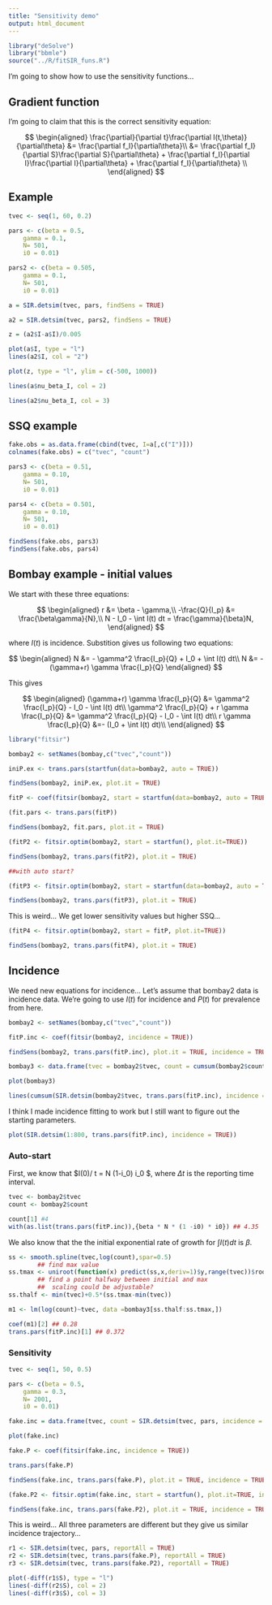 ```yaml
---
title: "Sensitivity demo"
output: html_document
---
```


```r
library("deSolve")
library("bbmle")
source("../R/fitSIR_funs.R")
```

I'm going to show how to use the sensitivity functions...

## Gradient function

I'm going to claim that this is the correct sensitivity equation:

$$
\begin{aligned}
\frac{\partial}{\partial t}\frac{\partial I(t,\theta)}{\partial\theta} &= \frac{\partial f_I}{\partial\theta}\\
&= \frac{\partial f_I}{\partial S}\frac{\partial  S}{\partial\theta} + \frac{\partial f_I}{\partial I}\frac{\partial I}{\partial\theta} + \frac{\partial f_I}{\partial\theta} \\
\end{aligned}
$$

## Example 

```r
tvec <- seq(1, 60, 0.2)

pars <- c(beta = 0.5,
	gamma = 0.1,
	N= 501,
	i0 = 0.01)

pars2 <- c(beta = 0.505,
	gamma = 0.1,
	N= 501,
	i0 = 0.01)

a = SIR.detsim(tvec, pars, findSens = TRUE)

a2 = SIR.detsim(tvec, pars2, findSens = TRUE)

z = (a2$I-a$I)/0.005

plot(a$I, type = "l")
lines(a2$I, col = "2")

plot(z, type = "l", ylim = c(-500, 1000))

lines(a$nu_beta_I, col = 2)

lines(a2$nu_beta_I, col = 3)

```

## SSQ example

```r
fake.obs = as.data.frame(cbind(tvec, I=a[,c("I")]))
colnames(fake.obs) = c("tvec", "count")

pars3 <- c(beta = 0.51,
	gamma = 0.10,
	N= 501,
	i0 = 0.01)

pars4 <- c(beta = 0.501,
	gamma = 0.10,
	N= 501,
	i0 = 0.01)

findSens(fake.obs, pars3)
findSens(fake.obs, pars4)

```

## Bombay example - initial values

We start with these three equations:

$$
\begin{aligned}
r &= \beta - \gamma,\\
-\frac{Q}{I_p} &= \frac{\beta\gamma}{N},\\
N - I_0 - \int I(t) dt = \frac{\gamma}{\beta}N,
\end{aligned}
$$

where $I(t)$ is incidence. Substition gives us following two equations:

$$
\begin{aligned}
N &= - \gamma^2 \frac{I_p}{Q} + I_0 + \int I(t) dt\\
N &= - (\gamma+r) \gamma \frac{I_p}{Q}
\end{aligned}
$$

This gives

$$
\begin{aligned}
(\gamma+r) \gamma \frac{I_p}{Q} &= \gamma^2 \frac{I_p}{Q} - I_0 - \int I(t) dt\\
\gamma^2 \frac{I_p}{Q} + r \gamma \frac{I_p}{Q} &= \gamma^2 \frac{I_p}{Q} - I_0 - \int I(t) dt\\
r \gamma \frac{I_p}{Q} &=- (I_0 + \int I(t) dt)\\
\end{aligned}
$$

```r
library("fitsir")

bombay2 <- setNames(bombay,c("tvec","count"))

iniP.ex <- trans.pars(startfun(data=bombay2, auto = TRUE))

findSens(bombay2, iniP.ex, plot.it = TRUE)

fitP <- coef(fitsir(bombay2, start = startfun(data=bombay2, auto = TRUE)))

(fit.pars <- trans.pars(fitP))

findSens(bombay2, fit.pars, plot.it = TRUE)

```

```r
(fitP2 <- fitsir.optim(bombay2, start = startfun(), plot.it=TRUE))

findSens(bombay2, trans.pars(fitP2), plot.it = TRUE)

##with auto start?

(fitP3 <- fitsir.optim(bombay2, start = startfun(data=bombay2, auto = TRUE), plot.it=TRUE))

findSens(bombay2, trans.pars(fitP3), plot.it = TRUE)

```

This is weird... We get lower sensitivity values but higher SSQ...

```r

(fitP4 <- fitsir.optim(bombay2, start = fitP, plot.it=TRUE))

findSens(bombay2, trans.pars(fitP4), plot.it = TRUE)

```

## Incidence

We need new equations for incidence... Let's assume that bombay2 data is incidence data. We're going to use $I(t)$ for incidence and $P(t)$ for prevalence from here.

```r

bombay2 <- setNames(bombay,c("tvec","count"))

fitP.inc <- coef(fitsir(bombay2, incidence = TRUE))

findSens(bombay2, trans.pars(fitP.inc), plot.it = TRUE, incidence = TRUE)

bombay3 <- data.frame(tvec = bombay2$tvec, count = cumsum(bombay2$count))

plot(bombay3)

lines(cumsum(SIR.detsim(bombay2$tvec, trans.pars(fitP.inc), incidence = TRUE)), col = 2)
```

I think I made incidence fitting to work but I still want to figure out the starting parameters.

```r

plot(SIR.detsim(1:800, trans.pars(fitP.inc), incidence = TRUE))

```

### Auto-start

First, we know that $I(0)/ \Delta t = \beta N (1-i_0) i_0 $, where $\Delta t$ is the reporting time interval.
```r
tvec <- bombay2$tvec
count <- bombay2$count

count[1] #4
with(as.list(trans.pars(fitP.inc)),{beta * N * (1 -i0) * i0}) ## 4.35
```

We also know that the the initial exponential rate of growth for $\int I(t) dt$ is $\beta$.

```r

ss <- smooth.spline(tvec,log(count),spar=0.5)
		## find max value
ss.tmax <- uniroot(function(x) predict(ss,x,deriv=1)$y,range(tvec))$root
		## find a point halfway between initial and max
		##  scaling could be adjustable?
ss.thalf <- min(tvec)+0.5*(ss.tmax-min(tvec))

m1 <- lm(log(count)~tvec, data =bombay3[ss.thalf:ss.tmax,])

coef(m1)[2] ## 0.28
trans.pars(fitP.inc)[1] ## 0.372
```

### Sensitivity

```r
tvec <- seq(1, 50, 0.5)

pars <- c(beta = 0.5,
	gamma = 0.3,
	N= 2001,
	i0 = 0.01)

fake.inc = data.frame(tvec, count = SIR.detsim(tvec, pars, incidence = TRUE))

plot(fake.inc)

fake.P <- coef(fitsir(fake.inc, incidence = TRUE))

trans.pars(fake.P)

findSens(fake.inc, trans.pars(fake.P), plot.it = TRUE, incidence = TRUE)
```

```r
(fake.P2 <- fitsir.optim(fake.inc, start = startfun(), plot.it=TRUE, incidence = TRUE))

findSens(fake.inc, trans.pars(fake.P2), plot.it = TRUE, incidence = TRUE)

```

This is weird... All three parameters are different but they give us similar incidence trajectory...

```r

r1 <- SIR.detsim(tvec, pars, reportAll = TRUE)
r2 <- SIR.detsim(tvec, trans.pars(fake.P), reportAll = TRUE)
r3 <- SIR.detsim(tvec, trans.pars(fake.P2), reportAll = TRUE)

plot(-diff(r1$S), type = "l")
lines(-diff(r2$S), col = 2)
lines(-diff(r3$S), col = 3)
```

